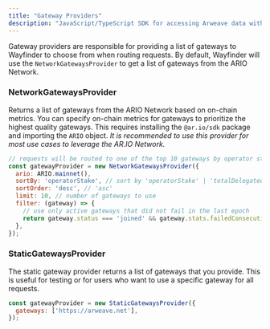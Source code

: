 ```yaml
---
title: "Gateway Providers"
description: "JavaScript/TypeScript SDK for accessing Arweave data with built-in verification and gateway routing"
---
```


Gateway providers are responsible for providing a list of gateways to Wayfinder to choose from when routing requests. By default, Wayfinder will use the `NetworkGatewaysProvider` to get a list of gateways from the ARIO Network.

### NetworkGatewaysProvider

Returns a list of gateways from the ARIO Network based on on-chain metrics. You can specify on-chain metrics for gateways to prioritize the highest quality gateways. This requires installing the `@ar.io/sdk` package and importing the `ARIO` object. *It is recommended to use this provider for most use cases to leverage the AR.IO Network.*

```javascript
// requests will be routed to one of the top 10 gateways by operator stake
const gatewayProvider = new NetworkGatewaysProvider({
  ario: ARIO.mainnet(),
  sortBy: 'operatorStake', // sort by 'operatorStake' | 'totalDelegatedStake'
  sortOrder: 'desc', // 'asc'
  limit: 10, // number of gateways to use
  filter: (gateway) => {
    // use only active gateways that did not fail in the last epoch
    return gateway.status === 'joined' && gateway.stats.failedConsecutiveEpochs === 0;
  },
});
```

### StaticGatewaysProvider

The static gateway provider returns a list of gateways that you provide. This is useful for testing or for users who want to use a specific gateway for all requests.

```javascript
const gatewayProvider = new StaticGatewaysProvider({
  gateways: ['https://arweave.net'],
});
```